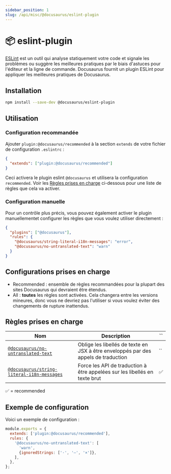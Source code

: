 ```yaml
---
sidebar_position: 1
slug: /api/misc/@docusaurus/eslint-plugin
---
```


# 📦 eslint-plugin

[ESLint](https://eslint.org/) est un outil qui analyse statiquement votre code et signale les problèmes ou suggère les meilleures pratiques par le biais d'astuces pour l'éditeur et la ligne de commande. Docusaurus fournit un plugin ESLint pour appliquer les meilleures pratiques de Docusaurus.

## Installation

```bash npm2yarn
npm install --save-dev @docusaurus/eslint-plugin
```

## Utilisation

### Configuration recommandée

Ajouter `plugin:@docusaurus/recommended` à la section `extends` de votre fichier de configuration `.eslintrc` :

```json title=".eslintrc"
{
  "extends": ["plugin:@docusaurus/recommended"]
}
```

Ceci activera le plugin eslint `@docusaurus` et utilisera la configuration `recommended`. Voir les [Règles prises en charge](#supported-rules) ci-dessous pour une liste de règles que cela va activer.

### Configuration manuelle

Pour un contrôle plus précis, vous pouvez également activer le plugin manuellementet configurer les règles que vous voulez utiliser directement :

```json title=".eslintrc"
{
  "plugins": ["@docusaurus"],
  "rules": {
    "@docusaurus/string-literal-i18n-messages": "error",
    "@docusaurus/no-untranslated-text": "warn"
  }
}
```

## Configurations prises en charge

- Recommended : ensemble de règles recommandées pour la plupart des sites Docusaurus qui devraient être étendus.
- All : **toutes** les règles sont activées. Cela changera entre les versions mineures, donc vous ne devriez pas l'utiliser si vous voulez éviter des changements de rupture inattendus.

## Règles prises en charge

| Nom                                                                              | Description                                                                        | \`\` |
| -------------------------------------------------------------------------------- | ---------------------------------------------------------------------------------- | ---- |
| [`@docusaurus/no-untranslated-text`](./no-untranslated-text.mdx)                 | Oblige les libellés de texte en JSX à être enveloppés par des appels de traduction | \`\` |
| [`@docusaurus/string-literal-i18n-messages`](./string-literal-i18n-messages.mdx) | Force les API de traduction à être appelées sur les libellés en texte brut         | ✅    |

✅ = recommended

## Exemple de configuration

Voici un exemple de configuration :

```js title=".eslintrc.js"
module.exports = {
  extends: ['plugin:@docusaurus/recommended'],
  rules: {
    '@docusaurus/no-untranslated-text': [
      'warn',
      {ignoredStrings: ['·', '—', '×']},
    ],
  },
};
```
